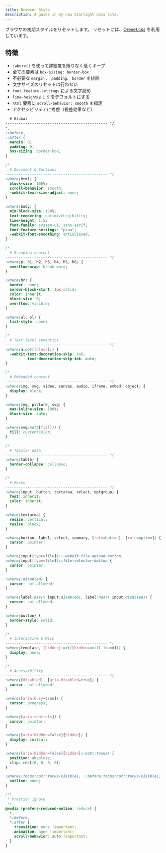 ```yaml
---
title: Browser Style
description: A guide in my new Starlight docs site.
---
```


ブラウザの初期スタイルをリセットします。
リセットには、[Oreset.css](https://github.com/hilosiva/oreset.css) を利用しています。


## 特徴


- `:where()` を使って詳細度を限りなく低くキープ
- 全ての要素は `box-sizing: border-box`
- 不必要な `margin` 、 `padding、` `border` を排除
- 文字サイズのリセットは行わない
- `font-feature-settings` による文字詰め
- `line-height`は `1.5` をデフォルトにする
- `html` 要素に `scroll-behavior: smooth` を指定
- アクセシビリティに考慮（視差効果など）



```css
  # Global
---------------------------------------------- */
*,
::before,
::after {
  margin: 0;
  padding: 0;
  box-sizing: border-box;
}

/*
  # Document & Sections
---------------------------------------------- */
:where(html) {
  block-size: 100%;
  scroll-behavior: smooth;
  -webkit-text-size-adjust: none;
}

:where(body) {
  min-block-size: 100%;
  text-rendering: optimizeLegibility;
  line-height: 1.5;
  font-family: system-ui, sans-serif;
  font-feature-settings: "pkna";
  -webkit-font-smoothing: antialiased;
}

/*
  # Grouping content
---------------------------------------------- */
:where(p, h1, h2, h3, h4, h5, h6) {
  overflow-wrap: break-word;
}

:where(hr) {
  border: none;
  border-block-start: 1px solid;
  color: inherit;
  block-size: 0;
  overflow: visible;
}

:where(ul, ol) {
  list-style: none;
}

/*
  # Text-level semantics
---------------------------------------------- */
:where(a:not([class])) {
  -webkit-text-decoration-skip: ink;
          text-decoration-skip-ink: auto;
}

/*
  # Embedded content
---------------------------------------------- */
:where(img, svg, video, canvas, audio, iframe, embed, object) {
  display: block;
}

:where(img, picture, svg) {
  max-inline-size: 100%;
  block-size: auto;
}

:where(svg:not([fill])) {
  fill: currentColor;
}

/*
  # Tabular data
---------------------------------------------- */
:where(table) {
  border-collapse: collapse;
}

/*
  # Forms
---------------------------------------------- */
:where(input, button, textarea, select, optgroup) {
  font: inherit;
  color: inherit;
}

:where(textarea) {
  resize: vertical;
  resize: block;
}

:where(button, label, select, summary, [role=button], [role=option]) {
  cursor: pointer;
}

:where(input[type=file])::-webkit-file-upload-button,
:where(input[type=file])::file-selector-button {
  cursor: pointer;
}

:where(:disabled) {
  cursor: not-allowed;
}

:where(label:has(> input:disabled), label:has(+ input:disabled)) {
  cursor: not-allowed;
}

:where(button) {
  border-style: solid;
}

/*
  # Interactive & Misc
---------------------------------------------- */
:where(template, [hidden]:not([hidden=until-found])) {
  display: none;
}

/*
  # Accessibility
---------------------------------------------- */
:where([disabled], [aria-disabled=true]) {
  cursor: not-allowed;
}

:where([aria-busy=true]) {
  cursor: progress;
}

:where([aria-controls]) {
  cursor: pointer;
}

:where([aria-hidden=false][hidden]) {
  display: initial;
}

:where([aria-hidden=false][hidden]):not(:focus) {
  position: absolute;
  clip: rect(0, 0, 0, 0);
}

:where(:focus:not(:focus-visible), ::before:focus:not(:focus-visible), ::after:focus:not(:focus-visible)) {
  outline: none;
}

/**
 * Prettier ignore
 */
@media (prefers-reduced-motion: reduce) {
  *,
  *:before,
  *:after {
    transition: none !important;
    animation: none !important;
    scroll-behavior: auto !important;
  }
}
```
